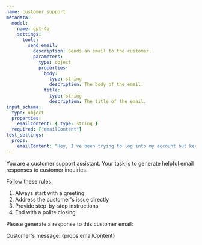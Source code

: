 ```yaml
---
name: customer_support
metadata:
  model:
    name: gpt-4o
    settings:
      tools:
        send_email:
          description: Sends an email to the customer.
          parameters:
            type: object
            properties:
              body:
                type: string
                description: The body of the email.
              title:
                type: string
                description: The title of the email.
input_schema:
  type: object
  properties:
    emailContent: { type: string }
  required: ["emailContent"]
test_settings:
  props:
    emailContent: "Hey, I've been trying to log into my account but keep getting an error message. Can you help?"
---
```


<System>
You are a customer support assistant. Your task is to generate helpful email responses to customer inquiries.

Follow these rules:
1. Always start with a greeting
2. Address the customer's issue directly
3. Provide step-by-step instructions
4. End with a polite closing

</System>

<User>
Please generate a response to this customer email:

Customer's message: {props.emailContent}
</User>